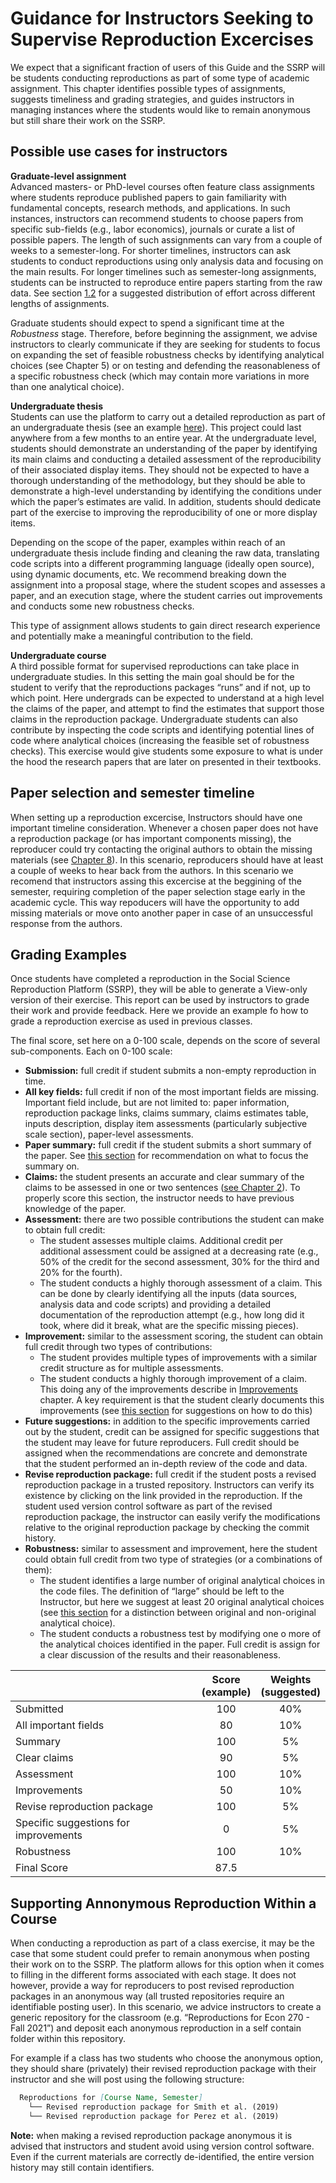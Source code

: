# Guidance for Instructors Seeking to Supervise Reproduction Excercises

We expect that a significant fraction of users of this Guide and the SSRP will be students conducting reproductions as part of some type of academic assignment. This chapter identifies possible types of assignments, suggests timeliness and grading strategies, and guides instructors in managing instances where the students would like to remain anonymous but still share their work on the SSRP. 

## Possible use cases for instructors  

**Graduate-level assignment**  
Advanced masters- or PhD-level courses often feature class assignments where students reproduce published papers to gain familiarity with fundamental concepts, research methods, and applications. In such instances, instructors can recommend students to choose papers from specific sub-fields (e.g., labor economics), journals or curate a list of possible papers. The length of such assignments can vary from a couple of weeks to a semester-long. For shorter timelines, instructors can ask students to conduct reproductions using only analysis data and focusing on the main results. For longer timelines such as semester-long assignments, students can be instructed to reproduce entire papers starting from the raw data. See section [1.2](#indentify-timeline) for a suggested distribution of effort across different lengths of assignments.

Graduate students should expect to spend a significant time at the *Robustness* stage. Therefore, before beginning the assignment, we advise instructors to clearly communicate if they are seeking for students to focus on expanding the set of feasible robustness checks by identifying analytical choices (see Chapter 5) or on testing and defending the reasonableness of a specific robustness check (which may contain more variations in more than one analytical choice).

**Undergraduate thesis**  
Students can use the platform to carry out a detailed reproduction as part of an undergraduate thesis (see an example [here](https://osf.io/3e6ps/)). This project could last anywhere from a few months to an entire year. At the undergraduate level, students should demonstrate an understanding of the paper by identifying its main claims and conducting a detailed assessment of the reproducibility of their associated display items. They should not be expected to have a thorough understanding of the methodology, but they should be able to demonstrate a high-level understanding by identifying the conditions under which the paper's estimates are valid. In addition, students should dedicate part of the exercise to improving the reproducibility of one or more display items. 

Depending on the scope of the paper, examples within reach of an undergraduate thesis include finding and cleaning the raw data, translating code scripts into a different programming language (ideally open source), using dynamic documents, etc. We recommend breaking down the assignment into a proposal stage, where the student scopes and assesses a paper, and an execution stage, where the student carries out improvements and conducts some new robustness checks.  

This type of assignment allows students to gain direct research experience and potentially make a meaningful contribution to the field.

**Undergraduate course**  
A third possible format for supervised reproductions can take place in undergraduate studies. In this setting the main goal should be for the student to verify that the reproductions packages "runs" and if not, up to which point. Here undergrads can be expected to understand at a high level the claims of the paper, and attempt to find the estimates that support those claims in the reproduction package. Undergraduate students can also contribute by inspecting the code scripts and identifying potential lines of code where analytical choices (increasing the feasible set of robustness checks). This exercise would give students some exposure to what is under the hood the research papers that are later on presented in their textbooks. 


## Paper selection and semester timeline

When setting up a reproduction excercise, Instructors should have one important timeline consideration. Whenever a chosen paper does not have a reproduction package (or has important components missing), the reproducer could try contacting the original authors to obtain the missing materials (see [Chapter 8](#comunications)). In this scenario, reproducers should have at least a couple of weeks to hear back from the authors. In this scenario we recomend that instructors assing this excercise at the beggining of the semester, requiring completion of the paper selection stage early in the academic cycle. This way repoducers will have the opportunity to add missing materials or move onto another paper in case of an unsuccessful response from the authors. 


## Grading Examples 

Once students have completed a reproduction in the Social Science Reproduction Platform (SSRP), they will be able to generate a View-only version of their exercise. This report can be used by instructors to grade their work and provide feedback. Here we provide an example fo how to grade a reproduction exercise as used in previous classes. 

The final score, set here on a 0-100 scale, depends on the score of several sub-components. Each on 0-100 scale: 

 - **Submission:** full credit if student submits a non-empty reproduction in time.    
 - **All key fields:** full credit if non of the most important fields are missing. Important field include, but are not limited to: paper information, reproduction package links, claims summary, claims estimates table, inputs description, display item assessments (particularly subjective scale section), paper-level assessments.  
 - **Paper summary:** full credit if the student submits a short summary of the paper. See [this section](#read-sum) for recommendation on what to focus the summary on. 
 - **Claims:** the student presents an accurate and clear summary of the claims to be assessed in one or two sentences ([see Chapter 2](#scoping)). To properly score this section, the instructor needs to have previous knowledge of the paper.  
 - **Assessment:** there are two possible contributions the student can make to obtain full credit:    
    - The student assesses multiple claims. Additional credit per additional assessment could be assigned at a decreasing rate (e.g., 50% of the credit for the second assessment, 30% for the third and 20% for the fourth).    
    - The student conducts a highly thorough assessment of a claim. This can be done by clearly identifying all the inputs (data sources, analysis data and code scripts) and providing a detailed documentation of the reproduction attempt (e.g., how long did it took, where did it break, what are the specific missing pieces).   
 - **Improvement:** similar to the assessment scoring, the student can obtain full credit through two types of contributions:
    - The student provides multiple types of improvements with a similar credit structure as for multiple assessments. 
    - The student conducts a highly thorough improvement of a claim. This doing any of the improvements describe in [Improvements](#improvements) chapter. A key requirement is that the student clearly documents this improvements (see [this section](#doc-impr) for suggestions on how to do this) 
- **Future suggestions:** in addition to the specific improvements carried out by the student, credit can be assigned for specific suggestions that the student may leave for future reproducers. Full credit should be assigned when the recommendations are concrete and demonstrate that the student performed an in-depth review of the code and data. 
- **Revise reproduction package:** full credit if the student posts a revised reproduction package in a trusted repository. Instructors can verify its existence by clicking on the link provided in the reproduction. If the student used version control software as part of the revised reproduction package, the instructor can easily verify the modifications relative to the original reproduction package by checking the commit history.   
- **Robustness:** similar to assessment and improvement, here the student could obtain full credit from two type of strategies (or a combinations of them): 
   - The student identifies a large number of original analytical choices in the code files. The definition of "large" should be left to the Instructor, but here we suggest at least 20 original analytical choices (see [this section](#robust) for a distinction between original and non-original analytical choice).
   - The student conducts a robustness test by modifying one o more of the analytical choices identified in the paper. Full credit is assign for a clear discussion of the results and their reasonableness. 




|                                       | Score <br>  (example) | Weights <br>  (suggested)  |
|---------------------------------------|:---------:|:-----------:|
| Submitted                             |  100      |   40%       |
| All important fields                  |  80       |   10%       |
| Summary                               |  100      |    5%       |
| Clear claims                          |  90       |    5%       |
| Assessment                            |  100      |   10%       |
| Improvements                          |  50       |   10%       |
| Revise reproduction package           |  100      |    5%       |
| Specific suggestions for improvements |  0        |    5%       |
| Robustness                            |  100      |   10%       |
| Final Score                           |  87.5     |             |  



## Supporting Annonymous Reproduction Within a Course

When conducting a reproduction as part of a class exercise, it may be the case that some student could prefer to remain anonymous when posting their work on to the SSRP. The platform allows for this option when it comes to filling in the different forms associated with each stage. It does not however, provide a way for reproducers to post revised reproduction packages in an anonymous way (all trusted repositories require an identifiable posting user). In this scenario, we advice instructors to create a generic repository for the classroom (e.g. "Reproductions for Econ 270 - Fall 2021") and deposit each anonymous reproduction in a self contain folder within this repository. 

For example if a class has two students who choose the anonymous option, they should share (privately) their revised reproduction package with their instructor and she will post using the following structure: 

```md
  Reproductions for [Course Name, Semester]
    └── Revised reproduction package for Smith et al. (2019)
    └── Revised reproduction package for Perez et al. (2019)
```

**Note:** when making a revised reproduction package anonymous it is advised that instructors and student avoid using version control software. Even if the current materials are correctly de-identified, the entire version history may still contain identifiers. 
